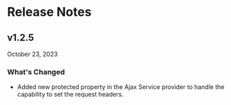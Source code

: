 
# Release Notes

## v1.2.5

<Flex mt={-34} justify="right"><Badge>October 23, 2023</Badge></Flex>

### What's Changed

- Added new protected property in the Ajax Service provider to handle the capability to set the request headers.
